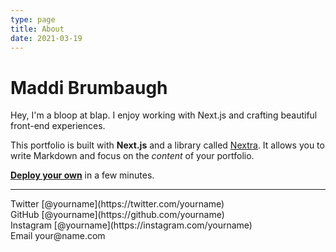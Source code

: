 ```yaml
---
type: page
title: About
date: 2021-03-19
---
```


# Maddi Brumbaugh

Hey, I'm a bloop at blap. I enjoy working with Next.js and crafting beautiful front-end experiences.

This portfolio is built with **Next.js** and a library called [Nextra](https://nextra.vercel.app/). It allows you to write Markdown and focus on the _content_ of your portfolio.

[**Deploy your own**](https://vercel.com/new/git/external?repository-url=https://github.com/vercel/next.js/tree/canary/examples/blog&project-name=portfolio&repository-name=portfolio) in a few minutes.

---

<div>
  Twitter [@yourname](https://twitter.com/yourname)
  <br />
  GitHub [@yourname](https://github.com/yourname)
  <br />
  Instagram [@yourname](https://instagram.com/yourname)
  <br />
  Email your@name.com
</div>
